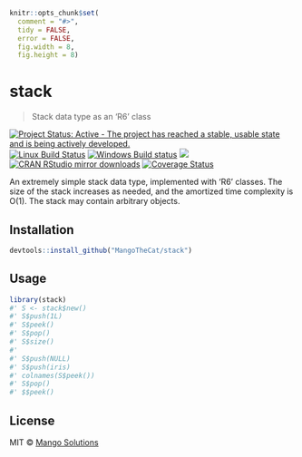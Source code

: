 
```r
knitr::opts_chunk$set(
  comment = "#>",
  tidy = FALSE,
  error = FALSE,
  fig.width = 8,
  fig.height = 8)
```

# stack

> Stack data type as an 'R6' class

[![Project Status: Active - The project has reached a stable, usable state and is being actively developed.](http://www.repostatus.org/badges/latest/active.svg)](http://www.repostatus.org/#active)
[![Linux Build Status](https://travis-ci.org/MangoTheCat/stack.svg?branch=master)](https://travis-ci.org/MangoTheCat/stack)
[![Windows Build status](https://ci.appveyor.com/api/projects/status/github/MangoTheCat/stack?svg=true)](https://ci.appveyor.com/project/MangoTheCat/stack)
[![](http://www.r-pkg.org/badges/version/stack)](http://www.r-pkg.org/pkg/stack)
[![CRAN RStudio mirror downloads](http://cranlogs.r-pkg.org/badges/stack)](http://www.r-pkg.org/pkg/stack)
[![Coverage Status](https://img.shields.io/codecov/c/github/MangoTheCat/stack/master.svg)](https://codecov.io/github/MangoTheCat/stack?branch=master)

An extremely simple stack data type, implemented with 'R6' classes. The size
of the stack increases as needed, and the amortized time complexity is O(1).
The stack may contain arbitrary objects.

## Installation

```r
devtools::install_github("MangoTheCat/stack")
```

## Usage

```r
library(stack)
#' S <- stack$new()
#' S$push(1L)
#' S$peek()
#' S$pop()
#' S$size()
#'
#' S$push(NULL)
#' S$push(iris)
#' colnames(S$peek())
#' S$pop()
#' $$peek()
```

## License

MIT © [Mango Solutions](https://github.com/mangothecat)
